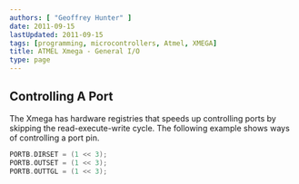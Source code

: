 ```yaml
---
authors: [ "Geoffrey Hunter" ]
date: 2011-09-15
lastUpdated: 2011-09-15
tags: [programming, microcontrollers, Atmel, XMEGA]
title: ATMEL Xmega - General I/O
type: page
---
```


<WarningIsNotes />

## Controlling A Port

The Xmega has hardware registries that speeds up controlling ports by skipping the read-execute-write cycle. The following example shows ways of controlling a port pin.

```c
PORTB.DIRSET = (1 << 3);
PORTB.OUTSET = (1 << 3);
PORTB.OUTTGL = (1 << 3);
```
